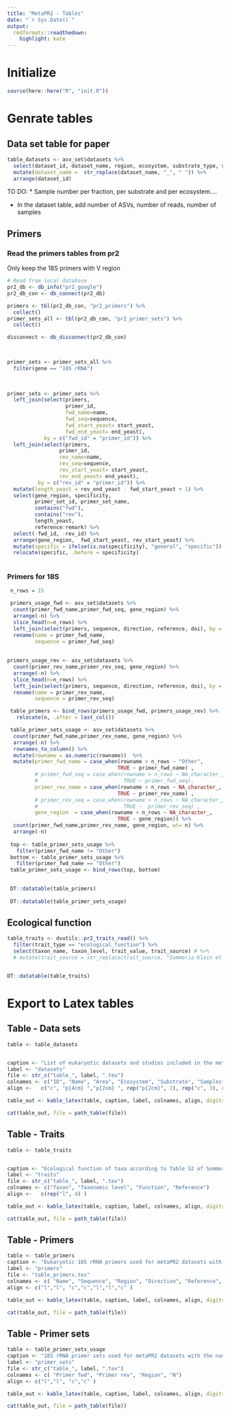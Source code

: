 ```yaml
---
title: "MetaPR2 - Tables"
date: "`r Sys.Date()`"
output:
  rmdformats::readthedown:
    highlight: kate
---
```


# Initialize

```r
source(here::here("R", "init.R"))
```

# Genrate tables

## Data set table for paper

```r
table_datasets <- asv_set$datasets %>% 
  select(dataset_id, dataset_name, region, ecosystem, substrate_type, sample_number, asv_number, n_reads_mean, bioproject_accession, paper_doi) %>% 
  mutate(dataset_name =  str_replace(dataset_name, "_", " ")) %>% 
  arrange(dataset_id)


```



TO DO:
* Sample number per fraction, per substrate and per ecosystem....

* In the dataset table, add number of ASVs, number of reads, number of samples

## Primers

### Read the primers tables from pr2

Only keep the 18S primers with V region

```r

# Read from local database
pr2_db <- db_info("pr2_google")
pr2_db_con <- db_connect(pr2_db)

primers <- tbl(pr2_db_con, "pr2_primers") %>% 
  collect()
primer_sets_all <- tbl(pr2_db_con, "pr2_primer_sets") %>% 
  collect()

disconnect <- db_disconnect(pr2_db_con)


  
primer_sets <- primer_sets_all %>% 
  filter(gene == "18S rRNA")
    
  

primer_sets <- primer_sets %>% 
  left_join(select(primers, 
                   primer_id, 
                   fwd_name=name,
                   fwd_seq=sequence, 
                   fwd_start_yeast= start_yeast, 
                   fwd_end_yeast= end_yeast), 
            by = c("fwd_id" = "primer_id")) %>% 
  left_join(select(primers, 
                 primer_id, 
                 rev_name=name,
                 rev_seq=sequence, 
                 rev_start_yeast= start_yeast, 
                 rev_end_yeast= end_yeast), 
          by = c("rev_id" = "primer_id")) %>% 
  mutate(length_yeast = rev_end_yeast - fwd_start_yeast + 1) %>% 
  select(gene_region, specificity, 
         primer_set_id, primer_set_name,
         contains("fwd"), 
         contains("rev"),
         length_yeast, 
         reference:remark) %>%
  select(-fwd_id, -rev_id) %>% 
  arrange(gene_region,  fwd_start_yeast, rev_start_yeast) %>% 
  mutate(specific = ifelse(is.na(specificity), "general", "specific")) %>% 
  relocate(specific, .before = specificity)
  

```


### Primers for 18S

```r


 n_rows = 15

 primers_usage_fwd <- asv_set$datasets %>% 
  count(primer_fwd_name,primer_fwd_seq, gene_region) %>% 
  arrange(-n) %>% 
  slice_head(n=n_rows) %>% 
  left_join(select(primers, sequence, direction, reference, doi), by = c("primer_fwd_seq" = "sequence")) %>% 
  rename(name = primer_fwd_name,
         sequence = primer_fwd_seq) 
   
 
primers_usage_rev <- asv_set$datasets %>% 
  count(primer_rev_name,primer_rev_seq, gene_region) %>% 
  arrange(-n) %>% 
  slice_head(n=n_rows) %>% 
  left_join(select(primers, sequence, direction, reference, doi), by = c("primer_rev_seq" = "sequence")) %>% 
  rename(name = primer_rev_name,
         sequence = primer_rev_seq) 

 table_primers <- bind_rows(primers_usage_fwd, primers_usage_rev) %>% 
   relocate(n, .after = last_col())

 table_primer_sets_usage <- asv_set$datasets %>% 
  count(primer_fwd_name,primer_rev_name, gene_region) %>% 
  arrange(-n) %>% 
  rownames_to_column() %>%  
  mutate(rowname = as.numeric(rowname))  %>% 
  mutate(primer_fwd_name = case_when(rowname > n_rows ~ "Other",
                                    TRUE ~ primer_fwd_name) ,
         # primer_fwd_seq = case_when(rowname > n_rows ~ NA_character_,
         #                            TRUE ~ primer_fwd_seq),
         primer_rev_name = case_when(rowname > n_rows ~ NA_character_,
                                    TRUE ~ primer_rev_name) ,
         # primer_rev_seq = case_when(rowname > n_rows ~ NA_character_,
         #                            TRUE ~  primer_rev_seq) , 
         gene_region  = case_when(rowname > n_rows ~ NA_character_,
                                    TRUE ~ gene_region)) %>% 
  count(primer_fwd_name,primer_rev_name, gene_region, wt= n) %>% 
  arrange(-n)  
 
 top <- table_primer_sets_usage %>% 
   filter(primer_fwd_name != "Other")
 bottom <- table_primer_sets_usage %>% 
   filter(primer_fwd_name == "Other") 
 table_primer_sets_usage <- bind_rows(top, bottom)
 

 DT::datatable(table_primers)
 
 DT::datatable(table_primer_sets_usage)

```

## Ecological function
```r

table_traits <- dvutils::pr2_traits_read() %>% 
  filter(trait_type == "ecological_function") %>% 
  select(taxon_name, taxon_level, trait_value, trait_source) # %>% 
  # mutate(trait_source = str_replace(trait_source, "Sommeria-Klein et al. 2021",""))


DT::datatable(table_traits)

```



# Export to Latex tables

## Table - Data sets 

```r

table <- table_datasets


caption <- "List of eukaryotic datasets and studies included in the metaPR2 databases. The column 'Reads' corresponds to mean number of reads per sample."
label <- "datasets"
file <- str_c("table_", label, ".tex")
colnames <- c("ID", "Name", "Area", "Ecosystem", "Substrate", "Samples", "Reads", "ASVs", "Bioproject", "DOI")
align <-   c("c", "p{4cm} ","p{2cm} ", rep("p{2cm}", 2), rep("c", 3), rep("p{2cm}", 1), rep("p{3cm}", 1) )

table_out <- kable_latex(table, caption, label, colnames, align, digits=0, longtable = TRUE)

cat(table_out, file = path_table(file))


```

## Table - Traits 

```r

table <- table_traits


caption <- "Ecological function of taxa according to Table S2 of Sommeria-Klein et al. (2021).  Taxa present in the PR2 database for which ecological function was not present in Table S2 were assigned an ecological function based on the litterature.  Ecological function was propagated to all taxa below the taxon for which it was defined using an R script."
label <- "traits"
file <- str_c("table_", label, ".tex")
colnames <- c("Taxon", "Taxonomic level", "Function", "Reference")
align <-   c(rep("l", 4) )

table_out <- kable_latex(table, caption, label, colnames, align, digits=0, longtable = TRUE)

cat(table_out, file = path_table(file))


```


## Table - Primers

```r

table <- table_primers
caption <- "Eukaryotic 18S rRNA primers used for metaPR2 datasets with the number of datasets (N) where used (Table~\\ref{tab:datasets})."
label <- "primers"
file <- "table_primers.tex"
colnames <- c( "Name", "Sequence", "Region", "Direction", "Reference", "DOI", "N")
align <- c("l","l", "c","c","l","l","c" )

table_out <- kable_latex(table, caption, label, colnames, align, digits=0, scale_down = TRUE) 

cat(table_out, file = path_table(file))

```



## Table - Primer sets

```r

table <- table_primer_sets_usage
caption <- "18S rRNA primer sets used for metaPR2 datasets with the number of datasets (N) where used (Table~\\ref{tab:datasets}).  Refer to Table~\\ref{tab:primers} for sequence and reference of primers."
label <- "primer_sets"
file <- str_c("table_", label, ".tex")
colnames <- c( "Primer fwd", "Primer rev", "Region", "N")
align <- c("l","l", "c","c" )

table_out <- kable_latex(table, caption, label, colnames, align, digits=0, scale_down = FALSE) 

cat(table_out, file = path_table(file))


```



